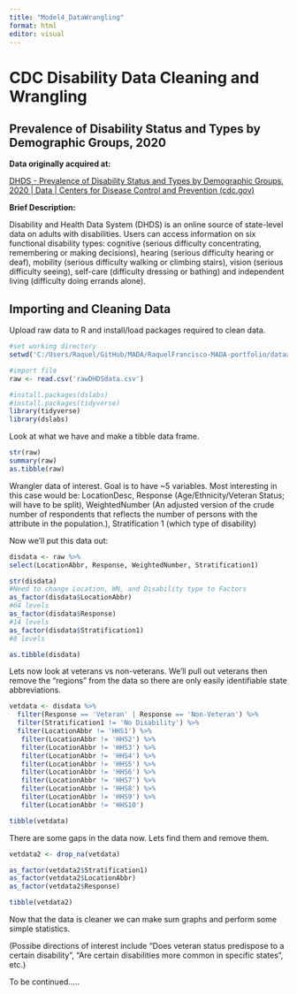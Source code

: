 ```yaml
---
title: "Model4_DataWrangling"
format: html
editor: visual
---
```


# CDC Disability Data Cleaning and Wrangling

## Prevalence of Disability Status and Types by Demographic Groups, 2020

**Data originally acquired at:**

[DHDS - Prevalence of Disability Status and Types by Demographic Groups, 2020 \| Data \| Centers for Disease Control and Prevention (cdc.gov)](https://data.cdc.gov/Disability-Health/DHDS-Prevalence-of-Disability-Status-and-Types-by-/qjg3-6acf)

**Brief Description:**

Disability and Health Data System (DHDS) is an online source of state-level data on adults with disabilities. Users can access information on six functional disability types: cognitive (serious difficulty concentrating, remembering or making decisions), hearing (serious difficulty hearing or deaf), mobility (serious difficulty walking or climbing stairs), vision (serious difficulty seeing), self-care (difficulty dressing or bathing) and independent living (difficulty doing errands alone).

## Importing and Cleaning Data

Upload raw data to R and install/load packages required to clean data.

```r
#set working directory
setwd('C:/Users/Raquel/GitHub/MADA/RaquelFrancisco-MADA-portfolio/dataanalysis_exercise/data')

#import file
raw <- read.csv('rawDHDSdata.csv')

#install.packages(dslabs)
#install.packages(tidyverse)
library(tidyverse)
library(dslabs)
```

Look at what we have and make a tibble data frame.

```r
str(raw)
summary(raw)
as.tibble(raw)
```

Wrangler data of interest. Goal is to have \~5 variables. Most interesting in this case would be: LocationDesc, Response (Age/Ethnicity/Veteran Status; will have to be split), WeightedNumber (An adjusted version of the crude number of respondents that reflects the number of persons with the attribute in the population.), Stratification 1 (which type of disability)

Now we'll put this data out:

```r
disdata <- raw %>%
select(LocationAbbr, Response, WeightedNumber, Stratification1)

str(disdata)
#Need to change Location, WN, and Disability type to Factors
as_factor(disdata$LocationAbbr)
#64 levels
as_factor(disdata$Response)
#14 levels
as_factor(disdata$Stratification1)
#8 levels

as.tibble(disdata)
```

Lets now look at veterans vs non-veterans. We'll pull out veterans then remove the "regions" from the data so there are only easily identifiable state abbreviations.

```r
vetdata <- disdata %>%
  filter(Response == 'Veteran' | Response == 'Non-Veteran') %>%
  filter(Stratification1 != 'No Disability') %>%
  filter(LocationAbbr != 'HHS1') %>%
   filter(LocationAbbr != 'HHS2') %>%
   filter(LocationAbbr != 'HHS3') %>%
   filter(LocationAbbr != 'HHS4') %>%
   filter(LocationAbbr != 'HHS5') %>%
   filter(LocationAbbr != 'HHS6') %>%
   filter(LocationAbbr != 'HHS7') %>%
   filter(LocationAbbr != 'HHS8') %>%
   filter(LocationAbbr != 'HHS9') %>%
   filter(LocationAbbr != 'HHS10')

tibble(vetdata)
```

There are some gaps in the data now. Lets find them and remove them.

```r
vetdata2 <- drop_na(vetdata)

as_factor(vetdata2$Stratification1)
as_factor(vetdata2$LocationAbbr)
as_factor(vetdata2$Response)

tibble(vetdata2)
```

Now that the data is cleaner we can make sum graphs and perform some simple statistics.

(Possibe directions of interest include "Does veteran status predispose to a certain disability", "Are certain disabilities more common in specific states", etc.)

To be continued.....
